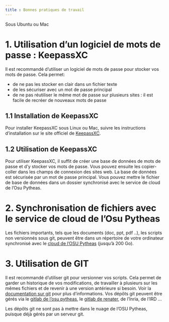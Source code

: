 ```yaml
---
title : Bonnes pratiques de travail 
---
```



Sous Ubuntu ou Mac

# 1. Utilisation d'un logiciel de mots de passe : KeepassXC  

Il est recommandé d'utiliser un logiciel de mots de passe pour stocker vos mots de passe. Cela permet:

- de ne pas les stocker en clair dans un fichier texte
- de les sécuriser avec un mot de passe principal
- de ne pas réutiliser le même mot de passe sur plusieurs sites : il est facile de recréer de nouveaux mots de passe


## 1.1 Installation de KeepassXC

Pour installer KeepassXC sous Linux ou Mac, suivre les instructions d'installation sur le site officiel de [KeepassXC](https://keepassxc.org).

## 1.2 Utilisation de KeepassXC

Pour utiliser KeepassXC, il suffit de créer une base de données de mots de passe et d'y stocker vos mots de passe. Vous pouvez ensuite les copier-coller dans les champs de connexion des sites web. La base de données est sécurisée par un mot de passe principal.
Vous pouvez mettre le fichier de base de données dans un dossier synchronisé avec le service de cloud de l'Osu Pytheas.

# 2. Synchronisation de fichiers avec le service de cloud de l'Osu Pytheas 

Les fichiers importants, tels que les documents (doc, ppt, pdf ..), les scripts non versionnés sous git, peuvent être dans un répertoire de votre ordinateur synchronisé avec le [cloud de l'OSU Pytheas]( https://documentation.osupytheas.fr/?p=3854) (jusqu'à 200 Go). 

# 3. Utilisation de GIT

Il est recommandé d'utiliser git pour versionner vos scripts. Cela permet de garder un historique de vos modifications, de travailler à plusieurs sur les mêmes fichiers et de revenir à une version antérieure si besoin. Voir la [documentation sur git](https://documentation.osupytheas.fr/?s=git) pour plus d'informations. Vos dépôts git peuvent être gérés via le [gitlab de l'osu pytheas](https://gitlab.osupytheas.fr/), le [gitlab de renater](https://services.renater.fr/sourcesup/index), de l'Inria, de l'IRD ...

Les dépôts git ne sont pas à mettre dans le nuage de l'OSU Pytheas, puisque déjà gérés par un serveur git.

